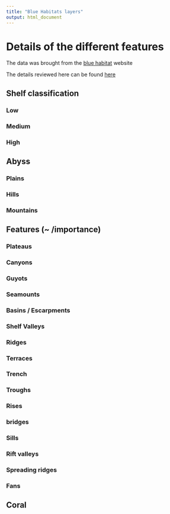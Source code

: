 ```yaml
---
title: "Blue Habitats layers"
output: html_document
---
```


# Details of the different features

The data was brought from the [blue habitat](http://www.bluehabitats.org/) website

The details reviewed here can be found [here](http://www.bluehabitats.org/?page_id=1646)

## Shelf classification

### Low


### Medium


### High



## Abyss

### Plains

### Hills

### Mountains


## Features (~ /importance)

### Plateaus

### Canyons

### Guyots

### Seamounts

### Basins / Escarpments

### Shelf Valleys

### Ridges

### Terraces

### Trench

### Troughs

### Rises

### bridges

### Sills

### Rift valleys

### Spreading ridges

### Fans




## Coral



